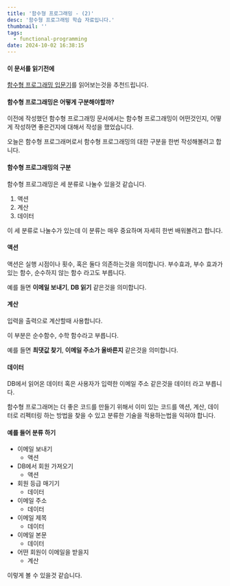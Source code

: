 ```yaml
---
title: '함수형 프로그래밍 - (2)'
desc: '함수형 프로그래밍 학습 자료입니다.'
thumbnail: ''
tags:
  - functional-programming
date: 2024-10-02 16:38:15
---
```


#### 이 문서를 읽기전에
[함수형 프로그래밍 입문기](/post/functional-programming-0912)를 읽어보는것을 추천드립니다.

#### 함수형 프로그래밍은 어떻게 구분해야할까?

이전에 작성했던 함수형 프로그래밍 문서에서는 함수형 프로그래밍이 어떤것인지, 어떻게 작성하면 좋은건지에 대해서 작성을 했었습니다.

오늘은 함수형 프로그래머로서 함수형 프로그래밍의 대한 구분을 한번 작성해볼려고 합니다.


#### 함수형 프로그래밍의 구분

함수형 프로그래밍은 세 분류로 나눌수 있을것 같습니다.

1. 액션
2. 계산
3. 데이터

이 세 분류로 나눌수가 있는데 이 분류는 매우 중요하며 자세히 한번 배워볼려고 합니다.


#### 액션
액션은 실행 시점이나 횟수, 혹은 둘다 의존하는것을 의미합니다.
부수효과, 부수 효과가 있는 함수, 순수하지 않는 함수 라고도 부릅니다.

예를 들면 **이메일 보내기**, **DB 읽기** 같은것을 의미합니다.

#### 계산
입력을 출력으로 계산할때 사용합니다.

이 부분은 순수함수, 수학 함수라고 부릅니다.

예를 들면 **최댓값 찾기**, **이메일 주소가 올바른지** 같은것을 의미합니다.

#### 데이터
DB에서 읽어온 데이터 혹은 사용자가 입력한 이메일 주소 같은것을 데이터 라고 부릅니다.


함수형 프로그래머는 더 좋은 코드를 만들기 위해서 이미 있는 코드를 액션, 계산, 데이터로 리펙터링 하는 방법을 찾을 수 있고 분류한 기술을 적용하는법을 익혀야 합니다.


#### 예를 들어 분류 하기
- 이메일 보내기
    - 액션
- DB에서 회원 가져오기
    - 액션
- 회원 등급 매기기
    - 데이터
- 이메일 주소
    - 데이터
- 이메일 제목
    - 데이터
- 이메일 본문
    - 데이터
- 어떤 회원이 이메일을 받을지
    - 계산


이렇게 볼 수 있을것 같습니다.